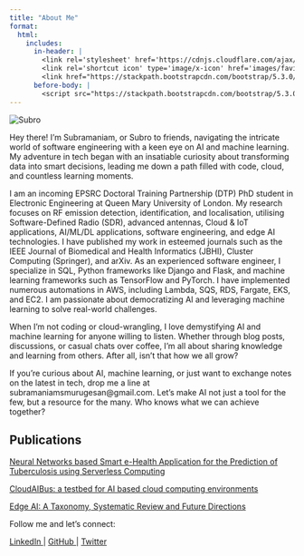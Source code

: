 ```yaml
---
title: "About Me"
format:
  html:
    includes:
      in-header: |
        <link rel='stylesheet' href='https://cdnjs.cloudflare.com/ajax/libs/font-awesome/6.0.0-beta3/css/all.min.css'>
        <link rel='shortcut icon' type='image/x-icon' href='images/favicon.ico'>
        <link href="https://stackpath.bootstrapcdn.com/bootstrap/5.3.0/css/bootstrap.min.css" rel="stylesheet">
      before-body: |
        <script src="https://stackpath.bootstrapcdn.com/bootstrap/5.3.0/js/bootstrap.bundle.min.js"></script>
---
```



<img src="images/profile.png" alt="Subro" class="profile-photo" />

Hey there! I'm Subramaniam, or Subro to friends, navigating the intricate world of software engineering with a keen eye on AI and machine learning. My adventure in tech began with an insatiable curiosity about transforming data into smart decisions, leading me down a path filled with code, cloud, and countless learning moments.

I am an incoming EPSRC Doctoral Training Partnership (DTP) PhD student in Electronic Engineering at Queen Mary University of London. My research focuses on RF emission detection, identification, and localisation, utilising Software-Defined Radio (SDR), advanced antennas, Cloud & IoT applications, AI/ML/DL applications, software engineering, and edge AI technologies. I have published my work in esteemed journals such as the IEEE Journal of Biomedical and Health Informatics (JBHI), Cluster Computing (Springer), and arXiv. As an experienced software engineer, I specialize in SQL, Python frameworks like Django and Flask, and machine learning frameworks such as TensorFlow and PyTorch. I have implemented numerous automations in AWS, including Lambda, SQS, RDS, Fargate, EKS, and EC2. I am passionate about democratizing AI and leveraging machine learning to solve real-world challenges.

When I'm not coding or cloud-wrangling, I love demystifying AI and machine learning for anyone willing to listen. Whether through blog posts, discussions, or casual chats over coffee, I'm all about sharing knowledge and learning from others. After all, isn't that how we all grow?

If you're curious about AI, machine learning, or just want to exchange notes on the latest in tech, drop me a line at subramaniamsmurugesan@gmail.com. Let's make AI not just a tool for the few, but a resource for the many. Who knows what we can achieve together?

## Publications

<div class="recent-posts-box">
  <a href="https://ieeexplore.ieee.org/abstract/document/10440418" class="recent-posts-link">Neural Networks based Smart e-Health Application for the Prediction of Tuberculosis using Serverless Computing</a>
</div>
<div class="recent-posts-box">
  <a href="https://link.springer.com/article/10.1007/s10586-024-04562-9" class="recent-posts-link">CloudAIBus: a testbed for AI based cloud computing environments</a>
</div>
<div class="recent-posts-box">
  <a href="https://arxiv.org/abs/2407.04053" class="recent-posts-link">Edge AI: A Taxonomy, Systematic Review and Future Directions</a>
</div>

Follow me and let's connect:

<a href="https://www.linkedin.com/in/subramaniam-s-m/" target="_blank" title="LinkedIn">
    <i class="fab fa-linkedin"></i> LinkedIn
</a> | 
<a href="https://github.com/Subramaniam-dot" target="_blank" title="GitHub">
    <i class="fab fa-github"></i> GitHub
</a> | 
<a href="https://twitter.com/rocketguy223" target="_blank" title="Twitter">
    <i class="fab fa-twitter"></i> Twitter
</a>
